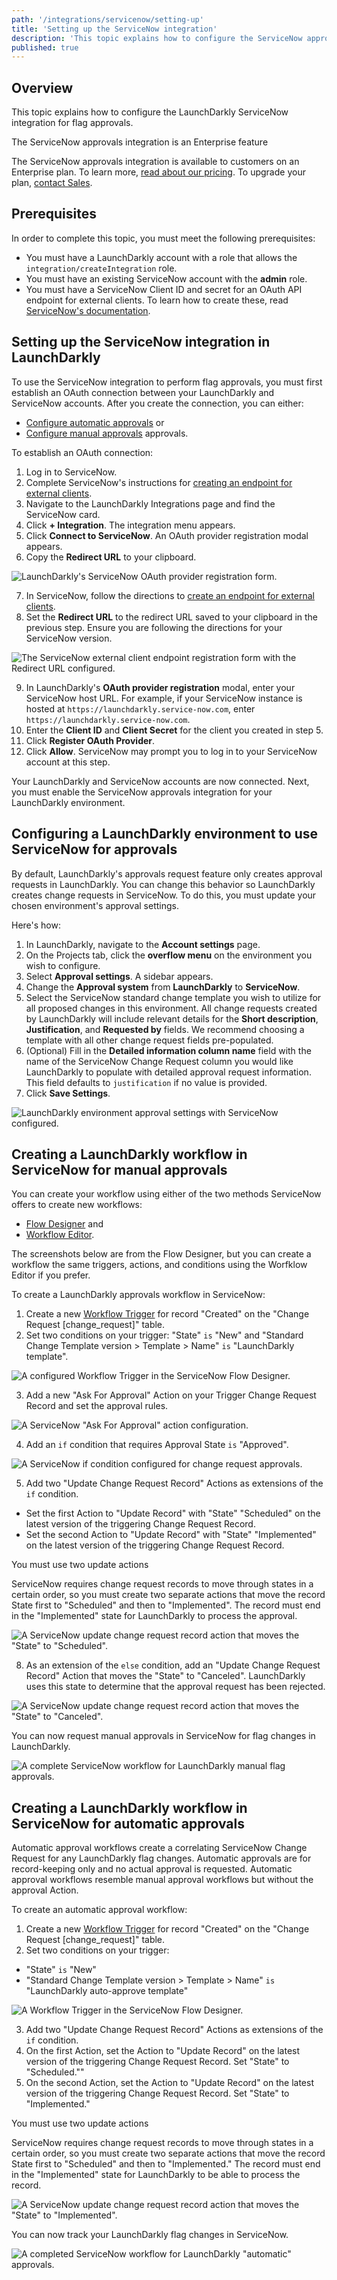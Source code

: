 ```yaml
---
path: '/integrations/servicenow/setting-up'
title: 'Setting up the ServiceNow integration'
description: 'This topic explains how to configure the ServiceNow approvals integration.'
published: true
---
```


## Overview

This topic explains how to configure the LaunchDarkly ServiceNow integration for flag approvals.

<Callout intent="info">
  <CalloutTitle>The ServiceNow approvals integration is an Enterprise feature</CalloutTitle>
  <CalloutDescription>

The ServiceNow approvals integration is available to customers on an Enterprise plan. To learn more, [read about our pricing](https://launchdarkly.com/pricing/). To upgrade your plan, [contact Sales](https://launchdarkly.com/contact-sales/).

  </CalloutDescription>
</Callout>

## Prerequisites

In order to complete this topic, you must meet the following prerequisites:

- You must have a LaunchDarkly account with a role that allows the `integration/createIntegration` role.
- You must have an existing ServiceNow account with the **admin** role.
- You must have a ServiceNow Client ID and secret for an OAuth API endpoint for external clients. To learn how to create these, read [ServiceNow's documentation](https://docs.servicenow.com/bundle/paris-platform-administration/page/administer/security/task/t_CreateEndpointforExternalClients.html).

## Setting up the ServiceNow integration in LaunchDarkly

To use the ServiceNow integration to perform flag approvals, you must first establish an OAuth connection between your LaunchDarkly and ServiceNow accounts. After you create the connection, you can either:

* [Configure automatic approvals](#creating-a-launchdarkly-workflow-in-servicenow-for-automatic-approvals) or
* [Configure manual approvals](#creating-a-launchdarkly-workflow-in-servicenow-for-manual-approvals) approvals.

To establish an OAuth connection:

1. Log in to ServiceNow.
2. Complete ServiceNow's instructions for [creating an endpoint for external clients](https://docs.servicenow.com/bundle/paris-platform-administration/page/administer/security/task/t_CreateEndpointforExternalClients.html).
3. Navigate to the LaunchDarkly Integrations page and find the ServiceNow card.
4. Click **+ Integration**. The integration menu appears.
5. Click **Connect to ServiceNow**. An OAuth provider registration modal appears.
6. Copy the **Redirect URL** to your clipboard.

![LaunchDarkly's ServiceNow OAuth provider registration form.](../../images/servicenow-register-oauth-launchdarkly.png)

7. In ServiceNow, follow the directions to [create an endpoint for external clients](https://docs.servicenow.com/bundle/paris-platform-administration/page/administer/security/task/t_CreateEndpointforExternalClients.html).
8. Set the **Redirect URL** to the redirect URL saved to your clipboard in the previous step. Ensure you are following the directions for your ServiceNow version.

![The ServiceNow external client endpoint registration form with the Redirect URL configured.](../../images/servicenow-register-oauth-provider.png)

9. In LaunchDarkly's **OAuth provider registration** modal, enter your ServiceNow host URL. For example, if your ServiceNow instance is hosted at `https://launchdarkly.service-now.com`, enter `https://launchdarkly.service-now.com`.
10. Enter the **Client ID** and **Client Secret** for the client you created in step 5.
11. Click **Register OAuth Provider**.
12. Click **Allow**. ServiceNow may prompt you to log in to your ServiceNow account at this step.

Your LaunchDarkly and ServiceNow accounts are now connected. Next, you must enable the ServiceNow approvals integration for your LaunchDarkly environment.

## Configuring a LaunchDarkly environment to use ServiceNow for approvals

By default, LaunchDarkly's approvals request feature only creates approval requests in LaunchDarkly. You can change this behavior so LaunchDarkly creates change requests in ServiceNow. To do this, you must update your chosen environment's approval settings.

Here's how:

1. In LaunchDarkly, navigate to the **Account settings** page.
2. On the Projects tab, click the **overflow menu** on the environment you wish to configure.
3. Select **Approval settings**. A sidebar appears.
4. Change the **Approval system** from **LaunchDarkly** to **ServiceNow**.
5. Select the ServiceNow standard change template you wish to utilize for all proposed changes in this environment. All change requests created by LaunchDarkly will include relevant details for the  **Short description**, **Justification**, and **Requested by** fields. We recommend choosing a template with all other change request fields pre-populated.
6. (Optional) Fill in the **Detailed information column name** field with the name of the ServiceNow Change Request column you would like LaunchDarkly to populate with detailed approval request information. This field defaults to `justification` if no value is provided.
7. Click **Save Settings**.

![LaunchDarkly environment approval settings with ServiceNow configured.](../../images/servicenow-environment-approval-settings.png)

## Creating a LaunchDarkly workflow in ServiceNow for manual approvals

You can create your workflow using either of the two methods ServiceNow offers to create new workflows:

* [Flow Designer](https://docs.servicenow.com/bundle/london-servicenow-platform/page/administer/flow-designer/concept/flow-designer.html) and
* [Workflow Editor](https://docs.servicenow.com/bundle/paris-servicenow-platform/page/administer/workflow/reference/workflow-editor.html).

The screenshots below are from the Flow Designer, but you can create a workflow the same triggers, actions, and conditions using the Worfklow Editor if you prefer.

To create a LaunchDarkly approvals workflow in ServiceNow:

1. Create a new [Workflow Trigger](https://docs.servicenow.com/bundle/quebec-security-management/page/product/security-operations-common/task/create-workflow-triggers.html) for record "Created" on the "Change Request [change_request]" table.
2. Set two conditions on your trigger: "State" `is` "New" and "Standard Change Template version > Template > Name" `is` "LaunchDarkly template".

![A configured Workflow Trigger in the ServiceNow Flow Designer.](../../images/servicenow-workflow-trigger.png)

3. Add a new "Ask For Approval" Action on your Trigger Change Request Record and set the approval rules.

![A ServiceNow "Ask For Approval" action configuration.](../../images/servicenow-manual-approval.png)

4. Add an `if` condition that requires Approval State `is` "Approved".

![A ServiceNow if condition configured for change request approvals.](../../images/servicenow-manual-approval-if.png)

5. Add two "Update Change Request Record" Actions as extensions of the `if` condition.
 * Set the first Action to "Update Record" with "State" "Scheduled" on the latest version of the triggering Change Request Record.
 * Set the second Action to "Update Record" with "State" "Implemented" on the latest version of the triggering Change Request Record.

<Callout intent="alert">
<CalloutTitle>You must use two update actions</CalloutTitle>
<CalloutDescription>

ServiceNow requires change request records to move through states in a certain order, so you must create two separate actions that move the record State first to "Scheduled" and then to "Implemented". The record must end in the "Implemented" state for LaunchDarkly to process the approval.

</CalloutDescription>
</Callout>

![A ServiceNow update change request record action that moves the "State" to "Scheduled".](../../images/servicenow-if-update-1.png)

8. As an extension of the `else` condition, add an "Update Change Request Record" Action that moves the "State" to "Canceled". LaunchDarkly uses this state to determine that the approval request has been rejected.

![A ServiceNow update change request record action that moves the "State" to "Canceled".](../../images/servicenow-else-update.png)

You can now request manual approvals in ServiceNow for flag changes in LaunchDarkly.

![A complete ServiceNow workflow for LaunchDarkly manual flag approvals.](../../images/servicenow-completed-manual-flow.png)

## Creating a LaunchDarkly workflow in ServiceNow for automatic approvals

Automatic approval workflows create a correlating ServiceNow Change Request for any LaunchDarkly flag changes. Automatic approvals are for record-keeping only and no actual approval is requested. Automatic approval workflows resemble manual approval workflows but without the approval Action.

To create an automatic approval workflow:

1. Create a new [Workflow Trigger](https://docs.servicenow.com/bundle/quebec-security-management/page/product/security-operations-common/task/create-workflow-triggers.html) for record "Created" on the "Change Request [change_request]" table.
2. Set two conditions on your trigger:
 * "State" `is` "New"
 * "Standard Change Template version > Template > Name" `is` "LaunchDarkly auto-approve template"

![A Workflow Trigger in the ServiceNow Flow Designer.](../../images/servicenow-workflow-trigger.png)

3. Add two "Update Change Request Record" Actions as extensions of the `if` condition.
4. On the first Action, set the Action to "Update Record" on the latest version of the triggering Change Request Record. Set "State" to "Scheduled.""
5. On the second Action, set the Action to "Update Record" on the latest version of the triggering Change Request Record. Set "State" to "Implemented."

<Callout intent="info">
<CalloutTitle>You must use two update actions</CalloutTitle>
<CalloutDescription>

ServiceNow requires change request records to move through states in a certain order, so you must create two separate actions that move the record State first to "Scheduled" and then to "Implemented." The record must end in the "Implemented" state for LaunchDarkly to be able to process the record.

</CalloutDescription>
</Callout>

![A ServiceNow update change request record action that moves the "State" to "Implemented".](../../images/servicenow-if-update-2.png)

You can now track your LaunchDarkly flag changes in ServiceNow.

![A completed ServiceNow workflow for LaunchDarkly "automatic" approvals.](../../images/servicenow-automatic-approvals.png)
